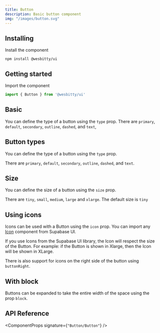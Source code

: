 ```yaml
---
title: Button
description: Basic button component
img: "/images/button.svg"
---
```


## Installing

Install the component

```cli
npm install @wesbitty/ui
```

## Getting started

Import the component

```js
import { Button } from '@wesbitty/ui'
```

## Basic

You can define the type of a button using the `type` prop. There are `primary`, `default`, `secondary`, `outline`, `dashed`, and `text`,

<CodeSample sample="ButtonBasic" v="0" />

## Button types

You can define the type of a button using the `type` prop.

There are `primary`, `default`, `secondary`, `outline`, `dashed`, and `text`.

<CodeSample sample="ButtonTypes" v="0" />

## Size

You can define the size of a button using the `size` prop.

There are `tiny`, `small`, `medium`, `large` and `xlarge`. The default size is `tiny`

<CodeSample sample="ButtonSizes" v="0" />

## Using icons

Icons can be used with a Button using the `icon` prop. You can import any [Icon]("https://github.com/supabase/ui#using-icons") component from Supabase UI.

If you use Icons from the Supabase UI library, the Icon will respect the size of the Button. For example: if the Button is shown in Xlarge, then the Icon will be shown in XLarge.

There is also support for icons on the right side of the button using `buttonRight`.

<CodeSample sample="ButtonIcons" v="0" />

## With block

Buttons can be expanded to take the entire width of the space using the prop `block`.

<CodeSample sample="ButtonBlock" v="0" />

## API Reference

<ComponentProps signature={`"Button/Button"`} />
